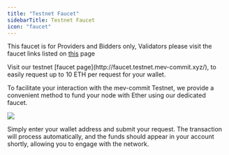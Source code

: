 ```yaml
---
title: "Testnet Faucet"
sidebarTitle: Testnet Faucet
icon: "faucet"
---
```


<Note>This faucet is for Providers and Bidders only, Validators please visit the faucet links listed on [this](/get-started/faucet) page</Note>

<p>Visit our testnet [faucet page](http://faucet.testnet.mev-commit.xyz/), to easily request up to 10 ETH per request for your wallet.</p>  

<p>To facilitate your interaction with the mev-commit Testnet, we provide a convenient method to fund your node with Ether using our dedicated faucet.</p>  

<Frame>
  <img src="/images/faucet.png" />
</Frame>

Simply enter your wallet address and submit your request. The transaction will process automatically, and the funds should appear in your account shortly, allowing you to engage with the network.
